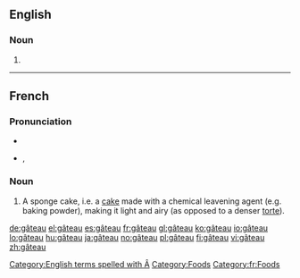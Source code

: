 ==English==

===Noun===
{{en-noun|gâteaux|pl2=gâteaus}}

# {{alternative form of|[[gateau]]}}

[[Category:English terms spelled with Â]]
[[Category:Foods]]

----

==French==

===Pronunciation===
* {{audio|Fr-gâteau.ogg|audio}}
* {{IPA|lang=fr|/ɡa.tɔ/}}, {{SAMPA|/ga.tO/}}

===Noun===
{{fr-noun|m|x}}

# A sponge cake, i.e. a [[cake]] made with a chemical leavening agent (e.g. baking powder), making it light and airy (as opposed to a denser [[torte]]).

[[Category:fr:Foods]]

[[de:gâteau]]
[[el:gâteau]]
[[es:gâteau]]
[[fr:gâteau]]
[[gl:gâteau]]
[[ko:gâteau]]
[[io:gâteau]]
[[lo:gâteau]]
[[hu:gâteau]]
[[ja:gâteau]]
[[no:gâteau]]
[[pl:gâteau]]
[[fi:gâteau]]
[[vi:gâteau]]
[[zh:gâteau]]